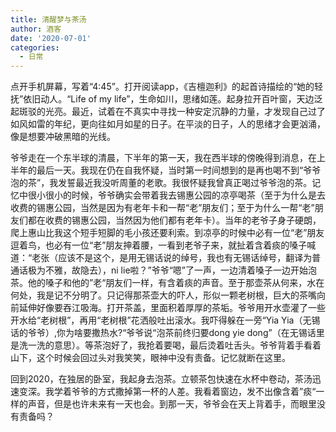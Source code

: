 ```yaml
---
title: 清醒梦与茶汤
author: 酒客
date: '2020-07-01'
categories:
  - 日常
---
```


点开手机屏幕，写着“4:45”。打开阅读app，《吉檀迦利》的起首诗描绘的“她的轻抚”依旧动人。“Life of my life”，生命如川，思绪如莲。起身拉开百叶窗，天边泛起斑驳的光亮。最近，试着在不真实中寻找一种安定沉静的力量，才发现自己过了如风如雷的年纪，更向往如月如星的日子。在平淡的日子，人的思绪才会更汹涌，像是想要冲破黑暗的光线。

爷爷走在一个东半球的清晨，下半年的第一天，我在西半球的傍晚得到消息，在上半年的最后一天。我现在仍在自我怀疑，当时第一时间想到的是再也喝不到“爷爷泡的茶”，我发誓最近我没听周董的老歌。我很怀疑我曾真正喝过爷爷泡的茶。记忆中很小很小的时候，爷爷确实会带着我去锡惠公园的凉亭喝茶（至于为什么是去收费的锡惠公园，当然是因为有老年卡和一帮“老”朋友们；至于为什么一帮“老”朋友们都在收费的锡惠公园，当然因为他们都有老年卡）。当年的老爷子身子硬朗，爬上惠山比我这个短手短脚的毛小孩还要利索。到凉亭的时候中必有一位“老”朋友逗着鸟，也必有一位“老”朋友抻着腰，一看到老爷子来，就扯着含着痰的嗓子喊道：“老张（应该不是这个，是用无锡话说的绰号，我也有无锡话绰号，翻译为普通话极为不雅，故隐去），ni lie啦？”爷爷“嗯”了一声，一边清着嗓子一边开始泡茶。他的嗓子和他的”老“朋友们一样，有含着痰的声音。至于那壶茶从何来，水在何处，我是记不分明了。只记得那茶壶大的吓人，形似一颗老树根，巨大的茶嘴向前延伸好像要吞江吸海。打开茶盖，里面积着厚厚的茶垢。爷爷用开水壶灌了一些开水给“老树根”，再用“老树根”花洒般吐出滚水。我吓得躲在一旁“Yia Yia（无锡话的爷爷）,你为啥要撒热水?"爷爷说“泡茶前终归要dong yie dong”（在无锡话里是洗一洗的意思）。等茶泡好了，我抢着要喝，最后烫着吐舌头。爷爷背着手看着山下，这个时候会回过头对我笑笑，眼神中没有责备。记忆就断在这里。

回到2020，在独居的卧室，我起身去泡茶。立顿茶包快速在水杯中卷动，茶汤迅速变深。我学着爷爷的方式撒掉第一杯的人差。我看着窗边，发不出像含着”痰“一样的声音，但是也许未来有一天也会。到那一天，爷爷会在天上背着手，而眼里没有责备吗？
